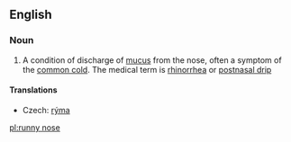 ==English==

===Noun===
{{en-noun}}
{{wikipedia|rhinorrhea}}

# A condition of discharge of [[mucus]] from the nose, often a symptom of the [[common cold]].  The medical term is [[rhinorrhea]] or [[postnasal drip]]

====Translations====
{{trans-top|condition of discharge of mucus from the nose}}
*Czech: [[rýma]] {{f}}
{{trans-mid}}
{{trans-bottom}}

[[pl:runny nose]]